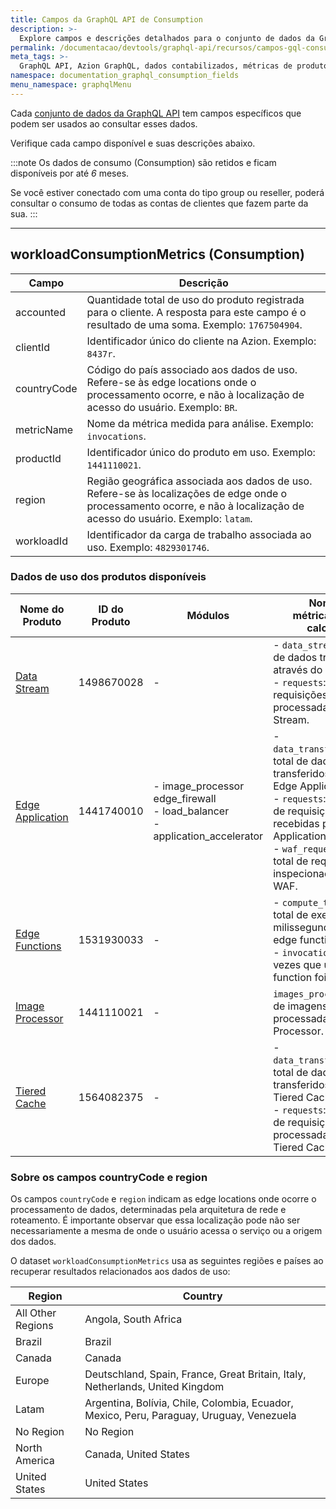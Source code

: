 ```yaml
---
title: Campos da GraphQL API de Consumption
description: >-
  Explore campos e descrições detalhados para o conjunto de dados da GraphQL API de Consumption, incluindo dados de uso de produtos Azion.
permalink: /documentacao/devtools/graphql-api/recursos/campos-gql-consumption/
meta_tags: >-
  GraphQL API, Azion GraphQL, dados contabilizados, métricas de produto, campos de conjunto de dados, consumo de conjunto de dados de API, API de dados de uso, consulta de dados
namespace: documentation_graphql_consumption_fields
menu_namespace: graphqlMenu
---
```


Cada [conjunto de dados da GraphQL API](/pt-br/documentacao/devtools/graphql-api/recursos/#conjuntos-de-dados) tem campos específicos que podem ser usados ao consultar esses dados.

Verifique cada campo disponível e suas descrições abaixo.

:::note
Os dados de consumo (Consumption) são retidos e ficam disponíveis por até *6* meses.

Se você estiver conectado com uma conta do tipo group ou reseller, poderá consultar o consumo de todas as contas de clientes que fazem parte da sua.
:::

---

## workloadConsumptionMetrics (Consumption)

| Campo        | Descrição |
|--------------|-----------|
| accounted    | Quantidade total de uso do produto registrada para o cliente. A resposta para este campo é o resultado de uma soma. Exemplo: `1767504904`. |
| clientId | Identificador único do cliente na Azion. Exemplo: `8437r`. |
| countryCode | Código do país associado aos dados de uso. Refere-se às edge locations onde o processamento ocorre, e não à localização de acesso do usuário. Exemplo: `BR`. |
| metricName   | Nome da métrica medida para análise. Exemplo: `invocations`. |
| productId | Identificador único do produto em uso. Exemplo: `1441110021`. |
| region | Região geográfica associada aos dados de uso. Refere-se às localizações de edge onde o processamento ocorre, e não à localização de acesso do usuário. Exemplo: `latam`. |
| workloadId | Identificador da carga de trabalho associada ao uso. Exemplo: `4829301746`. |

### Dados de uso dos produtos disponíveis

| Nome do Produto      | ID do Produto  | Módulos | Nome da métrica/Campo calculado |
|----------------------|----------------|------------------------------------------------|-----------------------------------|
| [Data Stream](/pt-br/documentacao/produtos/guias/consultar-dados-de-uso-data-stream-com-graphql/)          | 1498670028     | -                                            | - `data_streamed`: total de dados transmitidos através do Data Stream.<br/>- `requests`: total de requisições processadas pelo Data Stream. |
| [Edge Application](/pt-br/documentacao/produtos/guias/consultar-dados-de-uso-edge-application-com-graphql/)     | 1441740010     | - image_processor<br/>edge_firewall<br/>- load_balancer<br/>- application_accelerator  | - `data_transferred_total`: total de dados transferidos através do Edge Application.<br/>- `requests`: número total de requisições recebidas pelo Edge Application.<br/>- `waf_requests`: número total de requisições inspecionadas pelo WAF. |
| [Edge Functions](/pt-br/documentacao/produtos/guias/consultar-dados-de-uso-edge-functions-com-graphql/)      | 1531930033     | -                                            | - `compute_time`: tempo total de execução, em milissegundos, das edge functions.<br/>- `invocations`: total de vezes que uma edge function foi executada. |
| [Image Processor](/pt-br/documentacao/produtos/guias/consultar-dados-de-uso-image-processor-com-graphql/)      | 1441110021     | -                                            | `images_processed`: total de imagens processadas pelo Image Processor. |
| [Tiered Cache](/pt-br/documentacao/produtos/guias/consultar-dados-de-uso-tiered-cache-com-graphql/)         | 1564082375     | -                                            | - `data_transferred_total`: total de dados transferidos através do Tiered Cache.<br/>- `requests`: número total de requisições processadas pelo Tiered Cache. |

### Sobre os campos countryCode e region

Os campos `countryCode` e `region` indicam as edge locations onde ocorre o processamento de dados, determinadas pela arquitetura de rede e roteamento. É importante observar que essa localização pode não ser necessariamente a mesma de onde o usuário acessa o serviço ou a origem dos dados.

O dataset `workloadConsumptionMetrics` usa as seguintes regiões e países ao recuperar resultados relacionados aos dados de uso:

| Region | Country |
|---------------|-------------|
| All Other Regions | Angola, South Africa  |
| Brazil | Brazil |
| Canada | Canada |
| Europe | Deutschland, Spain, France, Great Britain, Italy, Netherlands, United Kingdom  |
| Latam  | Argentina, Bolívia, Chile, Colombia, Ecuador, Mexico, Peru, Paraguay, Uruguay, Venezuela |
| No Region | No Region |
| North America  | Canada, United States |
| United States | United States |